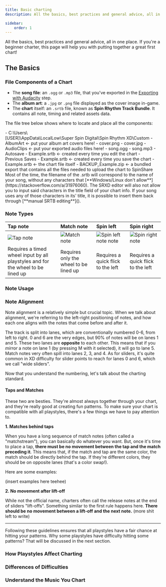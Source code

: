 ```yaml
---
title: Basic charting
description: All the basics, best practices and general advice, all in one place. If you're a beginner charter, this page will help you with putting together a great first chart!

sidebar:
    order: 1
---
```



All the basics, best practices and general advice, all in one place. If you're a beginner charter, this page will help you with putting together a great first chart!

## The Basics

### File Components of a Chart

- The **song file**: an `.ogg` or `.mp3` file, that you've exported in the [Exporting with Audacity](../../audio-setup/basic-audio-setup#exporting-with-audacity) step.
- The **album art**: a `.jpg` or `.png` file displayed as the cover image in-game. 
- The **chart** itself: an `.srtb` file, known as **Spin Rhythm Track Bundle**. It contains all note, timing and related assets data.

The file tree below shows where to locate and place all the components:

<FileTree>
- C:\Users\[USER]\AppData\LocalLow\Super&nbsp;Spin&nbsp;Digital\Spin&nbsp;Rhythm&nbsp;XD\Custom
    - AlbumArt ← put your album art covers here!
        - cover.png
        - cover.jpg
    - AudioClips ← put your exported audio files here!
        - song.ogg
        - song.mp3
    - Autosave 
        - Example.srtb ← created every time you edit the chart
    - Previous&nbsp;Saves 
        - Example.srtb ← created every time you save the chart
    - Example.srtb ← the chart file itself
    - BACKUP_Example.zip ← a bundled export that contains all the files needed to upload the chart to SpinShare
</FileTree>

<Aside type='note'>
Most of the time, the filename of the .srtb will correspond to the name of your song, without any characters that [**Windows/Linux don't allow**](https://stackoverflow.com/a/31976060).
The SRXD editor will also not allow you to input said characters in the title field of your chart info.  
If your song uses any of those characters in its' title, it is possible to insert them back through [**manual SRTB editing**]().
</Aside>

### Note Types

| Tap note | Match note | Spin left | Spin right |
| :--- | :--- | :--- | :--- |
| ![Tap note](@images/charting/tap-note.png) | ![Match note](@images/charting/match-note.png) | ![Spin left note note](@images/charting/spin-left-note.png) | ![Spin right note](@images/charting/spin-right-note.png) |
| Requires a timed wheel input by all playstyles and for the wheel to be lined up | Requires only the wheel to be lined up | Requires a quick flick to the left | Requires a quick flick to the left |

### Note Usage

### Note Alignment

Note alignment is a relatively simple but crucial topic. When we talk about alignment, we're referring to the left-right positioning of notes, and how each one aligns with the notes that come before and after it.

The track is split into lanes, which are conventionally numbered 0-6, from left to right. 0 and 6 are the very edges, but 90% of notes will be on lanes 1 and 5. These two lanes are **opposite** to each other. This means that if you *mirror* a note on lane 1 (by pressing M with it selected), it will go to lane 5. Match notes very often spill into lanes 2, 3, and 4. As for sliders, it's quite common in XD difficulty for slider points to reach for lanes 0 and 6, which we call "wide sliders".

Now that you understand the numbering, let's talk about the charting standard.

#### Taps and Matches

These two are besties. They're almost always together through your chart, and they're really good at creating fun patterns. To make sure your chart is compatible with all playstyles, there's a few things we have to pay attention to.

**1. Matches behind taps**

When you have a long sequence of match notes (often called a "matchstream"), you can basically do whatever you want. But, once it's time to place a tap, **there must be no movement between the tap and the match preceding it**. This means that, if the match and tap are the same color, the match should be directly behind the tap. If they're different colors, they should be on opposite lanes (that's a color swap!).

Here are some examples:

(insert examples here teehee)

**2. No movement after lift-off**

While not the official name, charters often call the release notes at the end of sliders "lift-offs". Something similar to the first rule happens here. **There should be no movement between a lift-off and the next note.** (more shit left to write)

---

Following these guidelines ensures that all playstyles have a fair chance at hitting your patterns. Why some playstyles have difficulty hitting some patterns? That will be discussed in the next section.


### How Playstyles Affect Charting

### Differences of Difficulties

### Understand the Music You Chart
